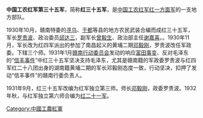 '''中国工农红军第三十五军'''，简称'''红三十五军'''，是[[中国工农红军|中国工农红军]][[红一方面军|红一方面军]]的一支地方部队。

1930年10月，赣南特委的[[寻乌|寻乌]]、[[于都|于都]]等县的地方农民武装合编而成红三十五军，军长[[罗贵波|罗贵波]]、政治委员[[邱达三|邱达三]]，副军长[[曾毅生|曾毅生]]、政治部主任[[谢嘉喜|谢嘉喜]]。。1930年11月，军长改为红四军派出的参加了南昌起义的黄埔二期[[邓毅刚|邓毅刚]]，罗贵波改任军政委。下辖三个师。1931年1月[[中共赣南行动委员会|赣南行动委员会]]发动的响应[[富田事变|富田事变]]、反对毛泽东的“[[信丰事件|信丰事件]]”中红三十五军坚决支持毛泽东，尤其是赣南籍的军政委罗贵波与红四军红二十八团出身的湖南籍黄埔二期的军长邓毅刚态度一致，行动坚决，扣押了发动“信丰事件”的赣南行委负责人。

1931年9月，红三十五军改编为红军独立第三师。师长[[邓毅刚|邓毅刚]]，政委罗贵波。1932年秋，与红军独立第六师合编为[[红二十一军|红二十一军]]。

{{中國工農紅軍}}

[[Category:中國工農紅軍|Category:中國工農紅軍]]